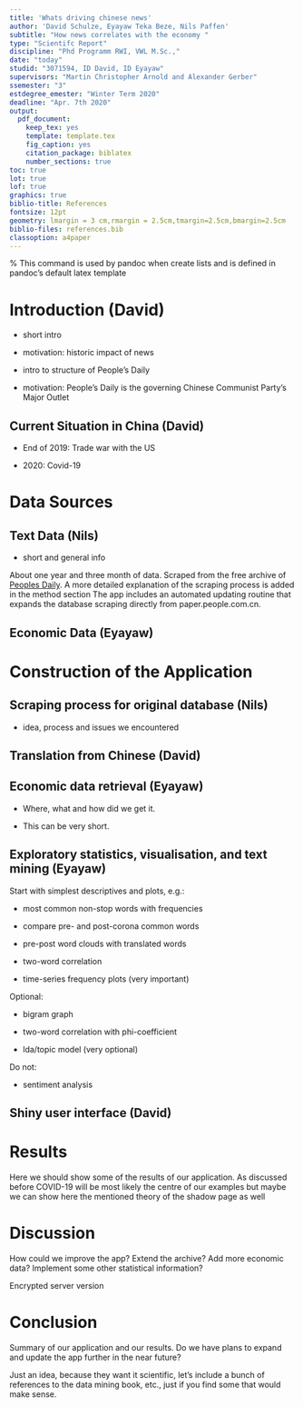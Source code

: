 ```yaml
---
title: 'Whats driving chinese news'
author: 'David Schulze, Eyayaw Teka Beze, Nils Paffen'
subtitle: "How news correlates with the economy "
type: "Scientifc Report"
discipline: "Phd Programm RWI, VWL M.Sc.,"
date: "today"
studid: "3071594, ID David, ID Eyayaw"
supervisors: "Martin Christopher Arnold and Alexander Gerber"
ssemester: "3"
estdegree_emester: "Winter Term 2020"
deadline: "Apr. 7th 2020"
output:
  pdf_document:
    keep_tex: yes
    template: template.tex
    fig_caption: yes
    citation_package: biblatex
    number_sections: true
toc: true
lot: true
lof: true
graphics: true
biblio-title: References
fontsize: 12pt
geometry: lmargin = 3 cm,rmargin = 2.5cm,tmargin=2.5cm,bmargin=2.5cm
biblio-files: references.bib
classoption: a4paper
---
```


% This command is used by pandoc when create lists and is defined in pandoc's default latex template
\providecommand{\tightlist}{%
  \setlength{\itemsep}{0pt}\setlength{\parskip}{0pt}}


# Introduction (David)

- short intro

- motivation: historic impact of news

- intro to structure of People's Daily

- motivation: People's Daily is the governing Chinese Communist Party's Major Outlet


## Current Situation in China (David)

- End of 2019: Trade war with the US

- 2020: Covid-19



# Data Sources 

## Text Data (Nils)

- short and general info

About one year and three month of data. Scraped from the free archive of [Peoples Daily](http://paper.people.com.cn/rmrb). A more detailed explanation of the scraping process is added in the method section \ref{sec:Methods} The app includes an automated updating routine that expands the database scraping directly from paper.people.com.cn.

## Economic Data (Eyayaw)



# Construction of the Application

## Scraping process for original database (Nils)

- idea, process and issues we encountered


## Translation from Chinese (David)


## Economic data retrieval (Eyayaw)

- Where, what and how did we get it.

- This can be very short.


## Exploratory statistics, visualisation, and text mining (Eyayaw)
Start with simplest descriptives and plots, e.g.:

- most common non-stop words with frequencies

- compare pre- and post-corona common words

- pre-post word clouds with translated words

- two-word correlation

- time-series frequency plots (very important)


Optional:

- bigram graph

- two-word correlation with phi-coefficient

- lda/topic model (very optional)

Do not:

- sentiment analysis


## Shiny user interface (David)



# Results

Here we should show some of the results of our application. As discussed before COVID-19 will be most likely the centre of our examples but maybe we can show here the mentioned theory of the shadow page as well



# Discussion

How could we improve the app? Extend the archive? Add more economic data? Implement some other statistical information?

Encrypted server version



# Conclusion

Summary of our application and our results. Do we have plans to expand and update the app further in the near future?



Just an idea, because they want it scientific, let's include a bunch of references to the data mining book, etc., just if you find some that would make sense.

\newpage











